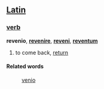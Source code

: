 ==[[Latin]]==
===[[verb]]===
'''revenio''', '''[[revenire]]''', '''[[reveni]]''', '''[[reventum]]'''

#to come back, [[return]]
====Related words====
: [[venio]]
